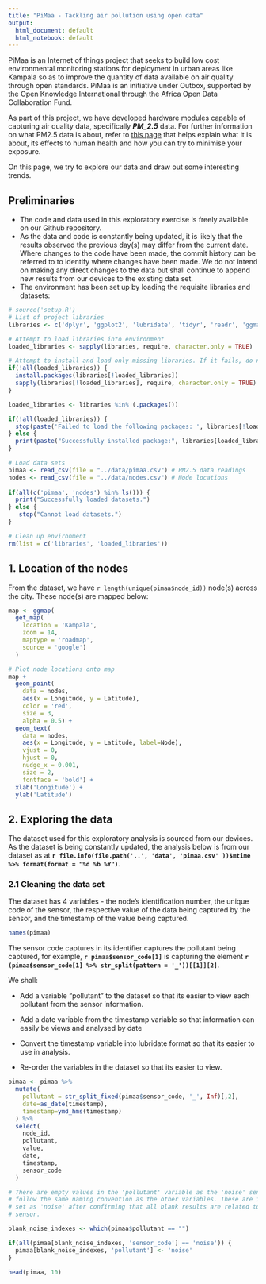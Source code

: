 ```yaml
---
title: "PiMaa - Tackling air pollution using open data"
output:
  html_document: default
  html_notebook: default
---
```

<!--

#########################################################################################
# License: Creative Commons Attribution-NonCommercial 4.0 International (CC BY-NC 4.0)  #
# This license entitles you to Share (copy adn redistribute the material in any medium  #
# or format) and Adapt (remix, transform and build upon the material) the code listed   #
# in this file. The code in this page can be used for non-commercial purposes only.     #
# For a full copy of the license, please refer to                                       #
# https://creativecommons.org/licenses/by-nc/4.0/legalcode                              #
#########################################################################################

# Author: Outbox, Research Division
# Version: 0.1
# Date of version release:13 Oct 2017

--> 
PiMaa is an Internet of things project that seeks to build low cost environmental monitoring stations for deployment in urban areas like Kampala so as to improve the quantity of data available on air quality through open standards. PiMaa is an initiative under Outbox, supported by the Open Knowledge International through the Africa Open Data Collaboration Fund.

As part of this project, we have developed hardware modules capable of capturing air quality data, specifically **_PM_2.5_** data. For further information on what PM2.5 data is about, refer to [this page](https://blissair.com/what-is-pm-2-5.htm]) that helps explain what it is about, its effects to human health and how you can try to minimise your exposure.

On this page, we try to explore our data and draw out some interesting trends.

## Preliminaries

* The code and data used in this exploratory exercise is freely available on our Github repository.
* As the data and code is constantly being updated, it is likely that the results observed the previous day(s) may differ from the current date. Where changes to the code have been made, the commit history can be referred to to identify where changes have been made. We do not intend on making any direct changes to the data but shall continue to append new results from our devices to the existing data set.
* The environment has been set up by loading the requisite libraries and datasets:
```r
# source('setup.R')
# List of project libraries
libraries <- c('dplyr', 'ggplot2', 'lubridate', 'tidyr', 'readr', 'ggmap', 'stringr')

# Attempt to load libraries into environment
loaded_libraries <- sapply(libraries, require, character.only = TRUE) 

# Attempt to install and load only missing libraries. If it fails, do not proceed
if(!all(loaded_libraries)) {
  install.packages(libraries[!loaded_libraries])
  sapply(libraries[!loaded_libraries], require, character.only = TRUE)
}

loaded_libraries <- libraries %in% (.packages())

if(!all(loaded_libraries)) {
  stop(paste('Failed to load the following packages: ', libraries[!loaded_libraries]))
} else {
  print(paste("Successfully installed package:", libraries[loaded_libraries]))
}

# Load data sets
pimaa <- read_csv(file = "../data/pimaa.csv") # PM2.5 data readings
nodes <- read_csv(file = "../data/nodes.csv") # Node locations
  
if(all(c('pimaa', 'nodes') %in% ls())) {
  print("Successfully loaded datasets.")
} else {
   stop("Cannot load datasets.")
}

# Clean up environment
rm(list = c('libraries', 'loaded_libraries'))
```

## 1. Location of the nodes
From the dataset, we have `r length(unique(pimaa$node_id))` node(s) across the city. These node(s) are mapped below:

```r
map <- ggmap(
  get_map(
    location = 'Kampala', 
    zoom = 14,
    maptype = 'roadmap',
    source = 'google')
  )

# Plot node locations onto map
map + 
  geom_point(
    data = nodes,
    aes(x = Longitude, y = Latitude), 
    color = 'red', 
    size = 3, 
    alpha = 0.5) +
  geom_text(
    data = nodes,
    aes(x = Longitude, y = Latitude, label=Node),
    vjust = 0,
    hjust = 0,
    nudge_x = 0.001,
    size = 2,
    fontface = 'bold') + 
  xlab('Longitude') + 
  ylab('Latitude')
```

## 2. Exploring the data
The dataset used for this exploratory analysis is sourced from our devices. As the dataset is being constantly updated, the analysis below is from our dataset as at **`r file.info(file.path('..', 'data', 'pimaa.csv' ))$mtime %>% format(format = "%d %b %Y")`**.

### 2.1 Cleaning the data set
The dataset has 4 variables - the node's identification number, the unique code of the sensor, the respective value of the data being captured by the sensor, and the timestamp of the value being captured.
```r
names(pimaa)
```
The sensor code captures in its identifier captures the pollutant being captured, for example, **`r pimaa$sensor_code[1]`** is capturing the element **`r (pimaa$sensor_code[1] %>% str_split(pattern = '_'))[[1]][2]`**.

We shall:

* Add a variable "pollutant" to the dataset so that its easier to view each pollutant from the sensor information.

* Add a date variable from the timestamp variable so that information can easily be views and analysed by date

* Convert the timestamp variable into lubridate format so that its easier to use in analysis.

* Re-order the variables in the dataset so that its easier to view.

```r
pimaa <- pimaa %>% 
  mutate(
    pollutant = str_split_fixed(pimaa$sensor_code, '_', Inf)[,2],
    date=as_date(timestamp),
    timestamp=ymd_hms(timestamp)
  ) %>% 
  select(
    node_id,
    pollutant,
    value,
    date, 
    timestamp,
    sensor_code
  )

# There are empty values in the 'pollutant' variable as the 'noise' sensor doesn't 
# follow the same naming convention as the other variables. These are identified and 
# set as 'noise' after confirming that all blank results are related to the noise
# sensor.

blank_noise_indexes <- which(pimaa$pollutant == "")

if(all(pimaa[blank_noise_indexes, 'sensor_code'] == 'noise')) {
  pimaa[blank_noise_indexes, 'pollutant'] <- 'noise'
}

head(pimaa, 10)
```
